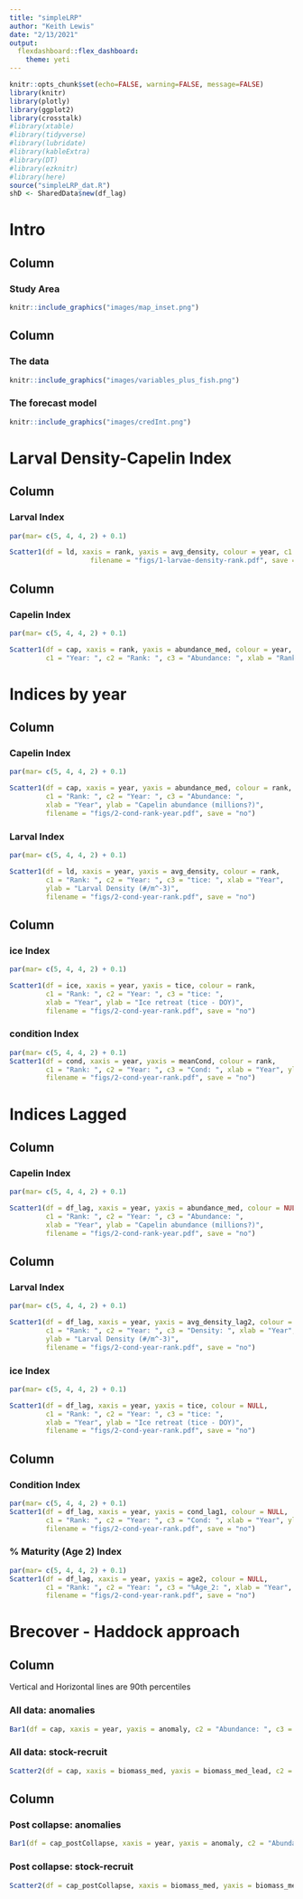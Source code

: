 ```yaml
---
title: "simpleLRP"
author: "Keith Lewis"
date: "2/13/2021"
output:
  flexdashboard::flex_dashboard:
    theme: yeti
---
```


```r
knitr::opts_chunk$set(echo=FALSE, warning=FALSE, message=FALSE)
library(knitr)
library(plotly)
library(ggplot2)
library(crosstalk)
#library(xtable)
#library(tidyverse)
#library(lubridate)
#library(kableExtra)
#library(DT)
#library(ezknitr)
#library(here)
source("simpleLRP_dat.R")
shD <- SharedData$new(df_lag)
```

# Intro

Column
-------------------------------------

### Study Area

```r

knitr::include_graphics("images/map_inset.png")

```

Column
-------------------------------------

### The data

```r

knitr::include_graphics("images/variables_plus_fish.png")

```

### The forecast model

```r

knitr::include_graphics("images/credInt.png")

```

# Larval Density-Capelin Index

Column
-------------------------------------

### Larval Index

```r
par(mar= c(5, 4, 4, 2) + 0.1)

Scatter1(df = ld, xaxis = rank, yaxis = avg_density, colour = year, c1 = "Year: ", c2 = "Rank: ", c3 = "Density: ",                     xlab = "Rank", ylab = "Larval Density (#/m^-3)", 
                    filename = "figs/1-larvae-density-rank.pdf", save = "no")
```

Column
-------------------------------------
  
### Capelin Index

```r
par(mar= c(5, 4, 4, 2) + 0.1)

Scatter1(df = cap, xaxis = rank, yaxis = abundance_med, colour = year, 
         c1 = "Year: ", c2 = "Rank: ", c3 = "Abundance: ", xlab = "Rank", ylab = "Capelin abundance (millions?)", filename = "figs/2-Abundance-rank-year.pdf", save = "no")
```


# Indices by year

Column
-------------------------------------
  
### Capelin Index
  
```r
par(mar= c(5, 4, 4, 2) + 0.1)

Scatter1(df = cap, xaxis = year, yaxis = abundance_med, colour = rank, 
         c1 = "Rank: ", c2 = "Year: ", c3 = "Abundance: ", 
         xlab = "Year", ylab = "Capelin abundance (millions?)",
         filename = "figs/2-cond-rank-year.pdf", save = "no")

```

### Larval Index

```r
par(mar= c(5, 4, 4, 2) + 0.1)

Scatter1(df = ld, xaxis = year, yaxis = avg_density, colour = rank, 
         c1 = "Rank: ", c2 = "Year: ", c3 = "tice: ", xlab = "Year", 
         ylab = "Larval Density (#/m^-3)",
         filename = "figs/2-cond-year-rank.pdf", save = "no")

```

Column
-------------------------------------
  
### ice Index
  
```r
par(mar= c(5, 4, 4, 2) + 0.1)

Scatter1(df = ice, xaxis = year, yaxis = tice, colour = rank, 
         c1 = "Rank: ", c2 = "Year: ", c3 = "tice: ", 
         xlab = "Year", ylab = "Ice retreat (tice - DOY)",
         filename = "figs/2-cond-year-rank.pdf", save = "no")
```

### condition Index

```r
par(mar= c(5, 4, 4, 2) + 0.1)
Scatter1(df = cond, xaxis = year, yaxis = meanCond, colour = rank, 
         c1 = "Rank: ", c2 = "Year: ", c3 = "Cond: ", xlab = "Year", ylab = "Condition ()",
         filename = "figs/2-cond-year-rank.pdf", save = "no")

```



# Indices Lagged

Column {data-width=400 data-height=400}
-------------------------------------
  
### Capelin Index
  
```r
par(mar= c(5, 4, 4, 2) + 0.1)

Scatter1(df = df_lag, xaxis = year, yaxis = abundance_med, colour = NULL, 
         c1 = "Rank: ", c2 = "Year: ", c3 = "Abundance: ", 
         xlab = "Year", ylab = "Capelin abundance (millions?)",
         filename = "figs/2-cond-rank-year.pdf", save = "no")

```

Column
-------------------------------------
  
### Larval Index

```r
par(mar= c(5, 4, 4, 2) + 0.1)

Scatter1(df = df_lag, xaxis = year, yaxis = avg_density_lag2, colour = NULL, 
         c1 = "Rank: ", c2 = "Year: ", c3 = "Density: ", xlab = "Year", 
         ylab = "Larval Density (#/m^-3)",
         filename = "figs/2-cond-year-rank.pdf", save = "no")

```

### ice Index

```r
par(mar= c(5, 4, 4, 2) + 0.1)

Scatter1(df = df_lag, xaxis = year, yaxis = tice, colour = NULL, 
         c1 = "Rank: ", c2 = "Year: ", c3 = "tice: ", 
         xlab = "Year", ylab = "Ice retreat (tice - DOY)",
         filename = "figs/2-cond-year-rank.pdf", save = "no")
```


Column
-------------------------------------

### Condition Index

```r
par(mar= c(5, 4, 4, 2) + 0.1)
Scatter1(df = df_lag, xaxis = year, yaxis = cond_lag1, colour = NULL, 
         c1 = "Rank: ", c2 = "Year: ", c3 = "Cond: ", xlab = "Year", ylab = "Condition ()",
         filename = "figs/2-cond-year-rank.pdf", save = "no")

```

### % Maturity (Age 2) Index

```r
par(mar= c(5, 4, 4, 2) + 0.1)
Scatter1(df = df_lag, xaxis = year, yaxis = age2, colour = NULL, 
         c1 = "Rank: ", c2 = "Year: ", c3 = "%Age_2: ", xlab = "Year", ylab = "Age 2 Mature (%)",
         filename = "figs/2-cond-year-rank.pdf", save = "no")

```


# Brecover - Haddock approach
Column {.tabset}
-------------------------------------
  
Vertical and Horizontal lines are 90th percentiles

### All data: anomalies

```r
Bar1(df = cap, xaxis = year, yaxis = anomaly, c2 = "Abundance: ", c3 = "Anomaly: ", xlab = "Year", ylab = "Recruitment anomolies", hline = h90, filename = "figs/3-Biomass_all-year-anomaly.pdf", save = "no")
```

### All data: stock-recruit

```r
Scatter2(df = cap, xaxis = biomass_med, yaxis = biomass_med_lead, c2 = "Biomass: ", c3 = "Recruitment: ", xlab = "Index (ktonnes)", ylab = "Recruitment (ktonnes)", vline = v90, filename = "figs/4-Biomass_all-index-recruit.pdf", save = "no")
```

Column {.tabset}
-------------------------------------
  
### Post collapse: anomalies

```r
Bar1(df = cap_postCollapse, xaxis = year, yaxis = anomaly, c2 = "Abundance: ", c3 = "Anomaly: ", xlab = "Year", ylab = "Recruitment anomolies", hline = h90, filename = "figs/5-Biomass_postCollapse-year-anomaly.pdf", save = "no")
```

### Post collapse: stock-recruit 

```r
Scatter2(df = cap_postCollapse, xaxis = biomass_med, yaxis = biomass_med_lead, c2 = "Biomass: ", c3 = "Recruitment: ", xlab = "Index (ktonnes)", ylab = "Recruitment (ktonnes)", vline = v90_post, filename = "figs/6-Biomass_postCollapse-index-recruit.pdf", save = "no")
```

